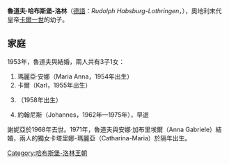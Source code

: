 {{Unreferenced|time=2020-10-08T06:41:29+00:00}}
{{Infobox royalty
| name        = 魯道夫·哈布斯堡-洛林
| birth_date  = {{Birth date|1919|9|5|df=yes}}
| birth_place = {{flag|Switzerland}}[[普朗然|普朗然]]
| death_date  = {{Death date and age|2010|5|15|1919|9|5|df=yes}}
| death_place = {{flag|Belgium}}[[布魯塞爾|布魯塞爾]]
| full name   = Rudolf Syringus Peter Karl Franz Joseph Robert Otto Antonius Maria Pius Benedikt Ignatius Laurentius Justiniani Marcus d'Aviano
| house       = [[哈布斯堡-洛林皇朝|哈布斯堡-洛林皇朝]]
| father      = [[卡爾一世_(奧匈帝國)|卡爾一世]]
| mother      = [[波旁-帕爾馬的齊塔|波旁-帕爾馬的齊塔]]
}}
'''魯道夫·哈布斯堡-洛林'''（[[德語|德語]]：''Rudolph Habsburg-Lothringen''，{{bd|1919年|9月5日|2010年|5月15日}}），奧地利末代皇帝[[卡爾一世_(奧匈帝國)|卡爾一世]]的幼子。

== 家庭 ==
1953年，魯道夫與{{le|謝妮亞·捷爾尼切夫-比索布拉索夫|Countess Xenia Czernichev-Besobrasov}}結婚，兩人共有3子1女：
# 瑪麗亞·安娜（Maria Anna，1954年出生）
# 卡爾（Karl，1955年出生）
# {{le|西美昂·馮·哈布斯堡|Simeon von Habsburg|西美昂}}（1958年出生）
# 約翰尼斯（Johannes，1962年—1975年），早逝

謝妮亞於1968年去世。1971年，魯道夫與安娜·加布里埃爾（Anna Gabriele）結婚，兩人的獨女卡塔里娜-瑪麗亞（Catharina-Maria）於隔年出生。

[[Category:哈布斯堡-洛林王朝|Category:哈布斯堡-洛林王朝]]